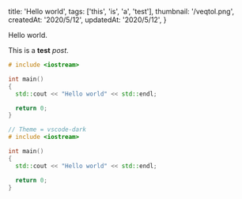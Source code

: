 
  title: 'Hello world',
  tags: ['this', 'is', 'a', 'test'],
  thumbnail: '/veqtol.png',
  createdAt: '2020/5/12',
  updatedAt: '2020/5/12',
}

Hello world.

This is a **test** _post_.

```cpp title=main.cpp
# include <iostream>

int main()
{
  std::cout << "Hello world" << std::endl;

  return 0;
}
```

```cpp title=main.cpp theme=vsDark
// Theme = vscode-dark
# include <iostream>

int main()
{
  std::cout << "Hello world" << std::endl;

  return 0;
}
```

